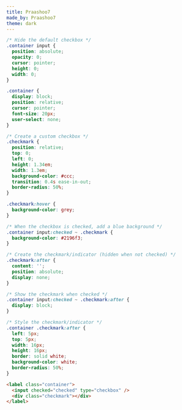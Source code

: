 ```yaml
---
title: Praashoo7
made_by: Praashoo7
theme: dark
---
```


```css
/* Hide the default checkbox */
.container input {
  position: absolute;
  opacity: 0;
  cursor: pointer;
  height: 0;
  width: 0;
}

.container {
  display: block;
  position: relative;
  cursor: pointer;
  font-size: 20px;
  user-select: none;
}

/* Create a custom checkbox */
.checkmark {
  position: relative;
  top: 0;
  left: 0;
  height: 1.34em;
  width: 1.3em;
  background-color: #ccc;
  transition: 0.4s ease-in-out;
  border-radius: 50%;
}

.checkmark:hover {
  background-color: grey;
}

/* When the checkbox is checked, add a blue background */
.container input:checked ~ .checkmark {
  background-color: #2196f3;
}

/* Create the checkmark/indicator (hidden when not checked) */
.checkmark:after {
  content: '';
  position: absolute;
  display: none;
}

/* Show the checkmark when checked */
.container input:checked ~ .checkmark:after {
  display: block;
}

/* Style the checkmark/indicator */
.container .checkmark:after {
  left: 5px;
  top: 5px;
  width: 16px;
  height: 16px;
  border: solid white;
  background-color: white;
  border-radius: 50%;
}
```

```html
<label class="container">
  <input checked="checked" type="checkbox" />
  <div class="checkmark"></div>
</label>
```
